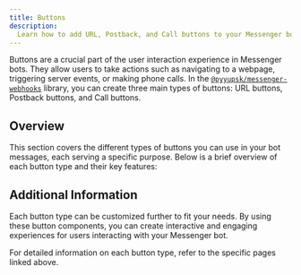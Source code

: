 ```yaml
---
title: Buttons
description:
  Learn how to add URL, Postback, and Call buttons to your Messenger bot.
---
```



Buttons are a crucial part of the user interaction experience in Messenger bots.
They allow users to take actions such as navigating to a webpage, triggering
server events, or making phone calls. In the
[`@pyyupsk/messenger-webhooks`](https://www.npmjs.com/package/@pyyupsk/messenger-webhooks)
library, you can create three main types of buttons: URL buttons, Postback
buttons, and Call buttons.

## Overview

This section covers the different types of buttons you can use in your bot
messages, each serving a specific purpose. Below is a brief overview of each
button type and their key features:

<Cards>
  <Card
    href="/messaging/buttons/url-button"
    title="URL Button"
    description="Creates a button that opens a web page when clicked."
  />
  <Card
    href="/messaging/buttons/postback-button"
    title="Postback Button"
    description="Triggers an event to the server when clicked."
  />
  <Card
    href="/messaging/buttons/call-button"
    title="Call Button"
    description="Initiates a phone call when clicked."
  />
</Cards>

## Additional Information

Each button type can be customized further to fit your needs. By using these
button components, you can create interactive and engaging experiences for users
interacting with your Messenger bot.

For detailed information on each button type, refer to the specific pages linked
above.
